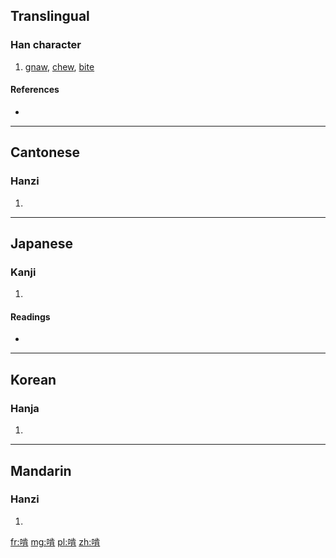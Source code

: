 ==Translingual==

===Han character===
{{Han char|rn=30|rad=口|as=08|sn=11|four=6102<sub>7</sub>|canj=口卜一月 (RYMB)}}

# [[gnaw]], [[chew]], [[bite]]

====References====
* {{Han ref|kx=0194.270|dkj=03798|dj=0415.040|hdz=10639.080|uh=5543|ud=21827|bh=B0D9|bd=45273}}

----

==Cantonese==

===Hanzi===
{{yue-hanzi|jyut=|y=hang2}}

# {{defn|Cantonese|sort=口08}}

----

==Japanese==

===Kanji===
{{ja-kanji|grade=|rs=口08}}

# {{defn|Japanese|sort=口08}}

====Readings====
* {{ja-readings|on=[[しゅう]] (shū)|kun=}}

----

==Korean==

===Hanja===
{{ko-hanja|hangeul=삽|rv=sap|mr=sap}}

# {{defn|Korean|sort=口08}}

----

==Mandarin==

===Hanzi===
{{cmn-hanzi|pin=[[kěn]] ([[ken3]])|wg=k'en<sup>3</sup>}}

# {{defn|Mandarin|sort=口08}}

[[fr:啃]]
[[mg:啃]]
[[pl:啃]]
[[zh:啃]]